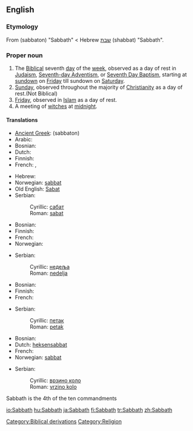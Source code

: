 ==English==

===Etymology===
From {{etyl|grc}} '''{{polytonic|[[σάββατον]]}}''' (sabbaton) "Sabbath" < Hebrew [[שבת]] (shabbat) "Sabbath".

===Proper noun===
{{en-proper noun}}

# The [[Biblical]] seventh [[day]] of the [[week]], observed as a day of rest in [[Judaism]], [[Advent|Seventh-day Adventism]], or [[Baptism|Seventh Day Baptism]], starting at [[sundown]] on [[Friday]] till sundown on [[Saturday]].
# [[Sunday]], observed throughout the majority of [[Christianity]] as a day of rest.(Not Biblical)
# [[Friday]], observed in [[Islam]] as a day of rest.
# A meeting of [[witch]]es at [[midnight]].

====Translations====
{{trans-top|Biblical seventh day}}
* [[Ancient Greek]]: {{polytonic|[[σάββατον]]}} (sabbaton) {{n}}
* Arabic: {{t-|ar|السبت|sc=Arab}}
* Bosnian: {{t-|bs|sabat|m}}
* Dutch: {{t-|nl|sabbat|m}}
* Finnish: {{t+|fi|sapatti}}
* French: {{t+|fr|sabbat|m}}, {{t-|fr|shabbat|m}}
{{trans-mid}}
* Hebrew: {{t+|he|שבת|sc=Hebr}}
* Norwegian: [[sabbat#norwegian|sabbat]] {{m}}
* Old English: [[Sabat]] {{m}}
* Serbian:
*: Cyrillic: [[сабат#Serbian|сабат]] {{m}}
*: Roman: [[sabat#Serbian|sabat]] {{m}}
{{trans-bottom}}

{{trans-top|Sunday}}
* Bosnian: {{t+|bs|nedjelja|f}}
* Finnish: {{t+|fi|sapatti}}
* French: {{t+|fr|dimanche|m}}
* Norwegian: {{t+|no|søndag|m}}
{{trans-mid}}
* Serbian:
*: Cyrillic: [[недеља#Serbian|недеља]] {{f}}
*: Roman: [[nedelja#Serbian|nedelja]] {{f}}
{{trans-bottom}}

{{trans-top|muslim Friday}}
* Bosnian: {{t+|bs|petak|m}}
* Finnish: {{t+|fi|sapatti}}
* French: {{t+|fr|vendredi|m}}
{{trans-mid}}
* Serbian:
*: Cyrillic: [[петак#Serbian|петак]] {{m}}
*: Roman: [[petak#Serbian|petak]] {{m}}
{{trans-bottom}}

{{trans-top|witches' Sabbath}}
* Bosnian: {{t-|bs|vrzino kolo|n}}
* Dutch: [[heksensabbat]] {{m}}
* French: {{t+|fr|sabbat|m}}
* Norwegian: [[sabbat#norwegian|sabbat]] {{m}}
{{trans-mid}}
* Serbian:
*: Cyrillic: [[врзино коло#Serbian|врзино коло]] {{n}}
*: Roman: [[vrzino kolo#Serbian|vrzino kolo]] {{n}}
{{trans-bottom}}

Sabbath is the 4th of the ten commandments

[[Category:Biblical derivations]]
[[Category:Religion]]

[[io:Sabbath]]
[[hu:Sabbath]]
[[ja:Sabbath]]
[[fi:Sabbath]]
[[tr:Sabbath]]
[[zh:Sabbath]]